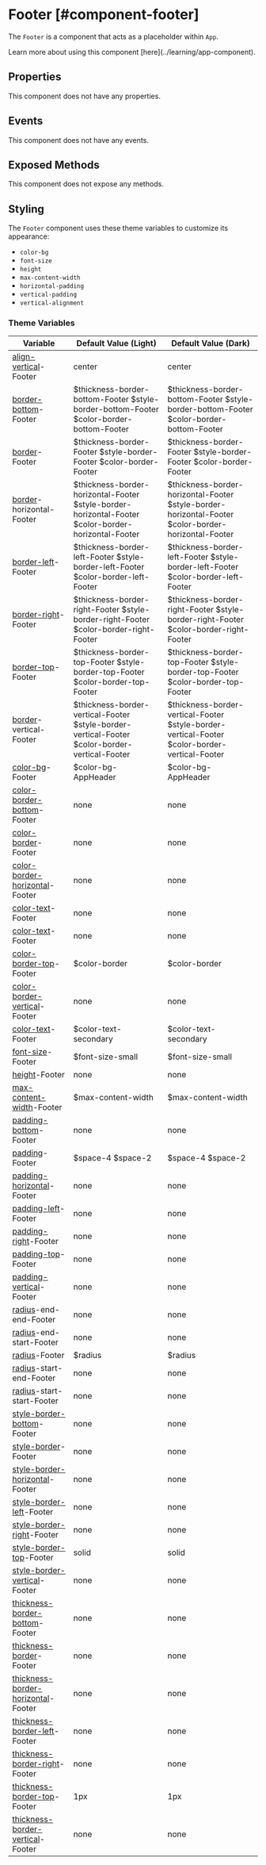 
# Footer [#component-footer]

The `Footer` is a component that acts as a placeholder within `App`.



<Callout type="info" emoji="📔">
Learn more about using this component [here](../learning/app-component).
</Callout>

## Properties

This component does not have any properties.

## Events

This component does not have any events.

## Exposed Methods

This component does not expose any methods.

## Styling

The `Footer` component uses these theme variables to customize its appearance:

- `color-bg`
- `font-size`
- `height`
- `max-content-width`
- `horizontal-padding`
- `vertical-padding`
- `vertical-alignment`

### Theme Variables

| Variable | Default Value (Light) | Default Value (Dark) |
| --- | --- | --- |
| [align-vertical](../styles-and-themes/common-units/#alignment)-Footer | center | center |
| [border-bottom](../styles-and-themes/common-units/#border)-Footer | $thickness-border-bottom-Footer $style-border-bottom-Footer $color-border-bottom-Footer | $thickness-border-bottom-Footer $style-border-bottom-Footer $color-border-bottom-Footer |
| [border](../styles-and-themes/common-units/#border)-Footer | $thickness-border-Footer $style-border-Footer $color-border-Footer  | $thickness-border-Footer $style-border-Footer $color-border-Footer  |
| [border](../styles-and-themes/common-units/#border)-horizontal-Footer | $thickness-border-horizontal-Footer $style-border-horizontal-Footer $color-border-horizontal-Footer | $thickness-border-horizontal-Footer $style-border-horizontal-Footer $color-border-horizontal-Footer |
| [border-left](../styles-and-themes/common-units/#border)-Footer | $thickness-border-left-Footer $style-border-left-Footer $color-border-left-Footer | $thickness-border-left-Footer $style-border-left-Footer $color-border-left-Footer |
| [border-right](../styles-and-themes/common-units/#border)-Footer | $thickness-border-right-Footer $style-border-right-Footer $color-border-right-Footer | $thickness-border-right-Footer $style-border-right-Footer $color-border-right-Footer |
| [border-top](../styles-and-themes/common-units/#border)-Footer | $thickness-border-top-Footer $style-border-top-Footer $color-border-top-Footer | $thickness-border-top-Footer $style-border-top-Footer $color-border-top-Footer |
| [border](../styles-and-themes/common-units/#border)-vertical-Footer | $thickness-border-vertical-Footer $style-border-vertical-Footer $color-border-vertical-Footer | $thickness-border-vertical-Footer $style-border-vertical-Footer $color-border-vertical-Footer |
| [color-bg](../styles-and-themes/common-units/#color)-Footer | $color-bg-AppHeader | $color-bg-AppHeader |
| [color-border-bottom](../styles-and-themes/common-units/#color)-Footer | <GrayText>none</GrayText> | <GrayText>none</GrayText> |
| [color-border](../styles-and-themes/common-units/#color)-Footer | <GrayText>none</GrayText> | <GrayText>none</GrayText> |
| [color-border-horizontal](../styles-and-themes/common-units/#color)-Footer | <GrayText>none</GrayText> | <GrayText>none</GrayText> |
| [color-text](../styles-and-themes/common-units/#color)-Footer | <GrayText>none</GrayText> | <GrayText>none</GrayText> |
| [color-text](../styles-and-themes/common-units/#color)-Footer | <GrayText>none</GrayText> | <GrayText>none</GrayText> |
| [color-border-top](../styles-and-themes/common-units/#color)-Footer | $color-border | $color-border |
| [color-border-vertical](../styles-and-themes/common-units/#color)-Footer | <GrayText>none</GrayText> | <GrayText>none</GrayText> |
| [color-text](../styles-and-themes/common-units/#color)-Footer | $color-text-secondary | $color-text-secondary |
| [font-size](../styles-and-themes/common-units/#size)-Footer | $font-size-small | $font-size-small |
| [height](../styles-and-themes/common-units/#size)-Footer | <GrayText>none</GrayText> | <GrayText>none</GrayText> |
| [max-content-width](../styles-and-themes/common-units/#size)-Footer | $max-content-width | $max-content-width |
| [padding-bottom](../styles-and-themes/common-units/#size)-Footer | <GrayText>none</GrayText> | <GrayText>none</GrayText> |
| [padding](../styles-and-themes/common-units/#size)-Footer | $space-4 $space-2 | $space-4 $space-2 |
| [padding-horizontal](../styles-and-themes/common-units/#size)-Footer | <GrayText>none</GrayText> | <GrayText>none</GrayText> |
| [padding-left](../styles-and-themes/common-units/#size)-Footer | <GrayText>none</GrayText> | <GrayText>none</GrayText> |
| [padding-right](../styles-and-themes/common-units/#size)-Footer | <GrayText>none</GrayText> | <GrayText>none</GrayText> |
| [padding-top](../styles-and-themes/common-units/#size)-Footer | <GrayText>none</GrayText> | <GrayText>none</GrayText> |
| [padding-vertical](../styles-and-themes/common-units/#size)-Footer | <GrayText>none</GrayText> | <GrayText>none</GrayText> |
| [radius](../styles-and-themes/common-units/#border-rounding)-end-end-Footer | <GrayText>none</GrayText> | <GrayText>none</GrayText> |
| [radius](../styles-and-themes/common-units/#border-rounding)-end-start-Footer | <GrayText>none</GrayText> | <GrayText>none</GrayText> |
| [radius](../styles-and-themes/common-units/#border-rounding)-Footer | $radius | $radius |
| [radius](../styles-and-themes/common-units/#border-rounding)-start-end-Footer | <GrayText>none</GrayText> | <GrayText>none</GrayText> |
| [radius](../styles-and-themes/common-units/#border-rounding)-start-start-Footer | <GrayText>none</GrayText> | <GrayText>none</GrayText> |
| [style-border-bottom](../styles-and-themes/common-units/#border-style)-Footer | <GrayText>none</GrayText> | <GrayText>none</GrayText> |
| [style-border](../styles-and-themes/common-units/#border-style)-Footer | <GrayText>none</GrayText> | <GrayText>none</GrayText> |
| [style-border-horizontal](../styles-and-themes/common-units/#border-style)-Footer | <GrayText>none</GrayText> | <GrayText>none</GrayText> |
| [style-border-left](../styles-and-themes/common-units/#border-style)-Footer | <GrayText>none</GrayText> | <GrayText>none</GrayText> |
| [style-border-right](../styles-and-themes/common-units/#border-style)-Footer | <GrayText>none</GrayText> | <GrayText>none</GrayText> |
| [style-border-top](../styles-and-themes/common-units/#border-style)-Footer | solid | solid |
| [style-border-vertical](../styles-and-themes/common-units/#border-style)-Footer | <GrayText>none</GrayText> | <GrayText>none</GrayText> |
| [thickness-border-bottom](../styles-and-themes/common-units/#size)-Footer | <GrayText>none</GrayText> | <GrayText>none</GrayText> |
| [thickness-border](../styles-and-themes/common-units/#size)-Footer | <GrayText>none</GrayText> | <GrayText>none</GrayText> |
| [thickness-border-horizontal](../styles-and-themes/common-units/#size)-Footer | <GrayText>none</GrayText> | <GrayText>none</GrayText> |
| [thickness-border-left](../styles-and-themes/common-units/#size)-Footer | <GrayText>none</GrayText> | <GrayText>none</GrayText> |
| [thickness-border-right](../styles-and-themes/common-units/#size)-Footer | <GrayText>none</GrayText> | <GrayText>none</GrayText> |
| [thickness-border-top](../styles-and-themes/common-units/#size)-Footer | 1px | 1px |
| [thickness-border-vertical](../styles-and-themes/common-units/#size)-Footer | <GrayText>none</GrayText> | <GrayText>none</GrayText> |

